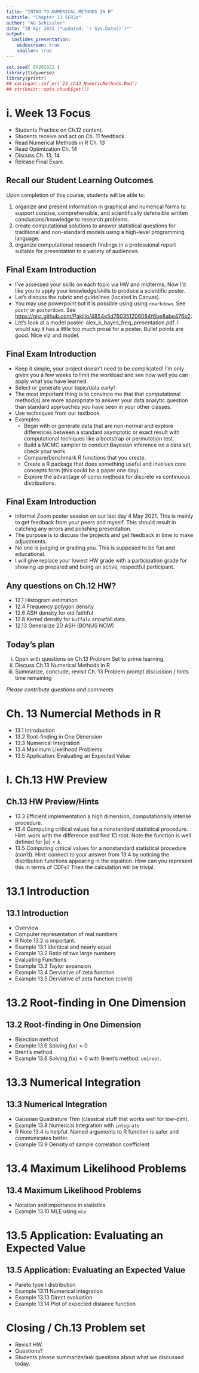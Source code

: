 ```yaml
---
title: "INTRO TO NUMERICAL METHODS IN R"
subtitle: "Chapter 13 SCR2e"
author: "AG Schissler"
date: "20 Apr 2021 (*updated: `r Sys.Date()`)*"
output:
  ioslides_presentation:
    widescreen: true
    smaller: true
---
```


```r
set.seed( 04202021 )
library(tidyverse)
library(printr)
## xaringan::inf_mr('23_ch13_NumericMethods.Rmd')
## str(knitr::opts_chunk$get())
```

<!-- open up etext as you go. don't typeset the chapter -->

# i. Week 13 Focus

- Students Practice on Ch.12 content.
- Students receive and act on Ch. 11 feedback.
- Read Numerical Methods in R Ch. 13
- Read Optimization Ch. 14
- Discuss Ch. 13, 14
- Release Final Exam.

## Recall our Student Learning Outcomes

Upon completion of this course, students will be able to:  

1. organize and present information in graphical and numerical forms to support concise, comprehensible, and scientifically defensible written conclusions/knowledge to research problems.  
2. create computational solutions to answer statistical questions for traditional and non-standard models using a high-level programming language.  
3. organize computational research findings in a professional report suitable for presentation to a variety of audiences.  

## Final Exam Introduction

- I've assessed your skills on each topic via HW and midterms; Now I'd like you to apply your knowledge/skills to produce a scientific poster.
- Let's discuss the rubric and guidelines (located in Canvas).
- You may use powerpoint but it is possible using using `rmarkdown`. See `postr` or `posterdown`. See [https://gist.github.com/Pakillo/4854e5d760351206084f6be8abe476b2](https://gist.github.com/Pakillo/4854e5d760351206084f6be8abe476b2).
- Let's look at a model poster: alex_k_bayes_freq_presentation.pdf. I would say it has a little too much prose for a poster. Bullet points are good. Nice viz and model.

## Final Exam Introduction

- Keep it simple, your project doesn't need to be complicated! I'm only given you a few weeks to limit the workload and see how well you can apply what you have learned.
- Select or generate your topic/data early!
- The most important thing is to convince me that that computational method(s) are more appropriate to answer your data analytic question than standard approaches you have seen in your other classes.
- Use techniques from our textbook.
- Examples: 
  * Begin with or generate data that are non-normal and explore differences between a standard asymptotic or exact result with computational techiques like a bootstrap or permutation test.
  * Build a MCMC sampler to conduct Bayesian inference on a data set, check your work.
  * Compare/benchmark R functions that you create.
  * Create a R package that does something useful and involves core concepts form (this could be a paper one day).
  * Explore the advantage of comp methods for discrete vs continuous distributions.

## Final Exam Introduction

- Informal Zoom poster session on our last day 4 May 2021. This is mainly to get feedback from your peers and myself. This should result in catching any errors and polishing presentation.
- The purpose is to discuss the projects and get feedback in time to make adjustments.
- No one is judging or grading you. This is supposed to be fun and educational.
- I will give replace your lowest HW grade with a participation grade for showing up prepared and being an active, respectful participant.

## Any questions on Ch.12 HW?

- 12.1 Histogram estimation
- 12.4 Frequency polygon density
- 12.6 ASH density for old faithful
- 12.8 Kernel density for `buffalo` snowfall data.
- 12.13 Generalize 2D ASH (BONUS NOW)

## Today's plan

i. Open with questions on Ch.13 Problem Set to prime learning.
ii. Discuss Ch.13 Numerical Methods in R
iii. Summarize, conclude, revisit Ch. 13 Problem prompt discussion / hints time remaining

*Please contribute questions and comments*

# Ch. 13 Numercial Methods in R

- 13.1 Introduction
- 13.2 Root-finding in One Dimension
- 13.3 Numerical Integration
- 13.4 Maximum Likelihood Problems
- 13.5 Application: Evaluating an Expected Value

# I. Ch.13 HW Preview

## Ch.13 HW Preview/Hints

- 13.3 Efficient implementation a high dimension, computationally intense procedure.
- 13.4 Computing critical values for a nonstandard statistical procedure. Hint: work with the difference and find 1D root. Note the function is well defined for $|a|<k$.
- 13.5 Computing critical values for a nonstandard statistical procedure (con'd). Hint: connect to your answer from 13.4 by noticing the distribution functions appearing in the equation. How can you represent this in terms of CDFs? Then the calculation will be trivial.

# 13.1 Introduction

## 13.1 Introduction

- Overview
- Computer representation of real numbers
- R Note 13.2 is important.
- Example 13.1 Identical and nearly equal
- Example 13.2 Ratio of two large numbers
- Evaluating Functions
- Example 13.3 Taylor expansion
- Example 13.4 Derviative of zeta function
- Example 13.5 Derviative of zeta function (con'd)

# 13.2 Root-finding in One Dimension

## 13.2 Root-finding in One Dimension

- Bisection method
- Example 13.6 Solving $f(x)=0$
- Brent's method
- Example 13.6 Solving $f(x)=0$ with Brent's method: `uniroot`.

# 13.3 Numerical Integration

## 13.3 Numerical Integration

- Gaussian Quadrature Thm (classical stuff that works well for low-dim).
- Example 13.8 Numerical Integration with `integrate`
- R Note 13.4 is helpful. Named arguments to R function is safer and communicates better.
- Example 13.9 Density of sample correlation coefficient

# 13.4 Maximum Likelihood Problems

## 13.4 Maximum Likelihood Problems

- Notation and importance in statistics
- Example 13.10 MLE using `mle`

# 13.5 Application: Evaluating an Expected Value

## 13.5 Application: Evaluating an Expected Value

- Pareto type I distribution
- Example 13.11 Numerical integration
- Example 13.13 Direct evaluation
- Example 13.14 Plot of expected distance function

# Closing / Ch.13 Problem set

- Revisit HW.
- Questions?
- Students please summarize/ask questions about what we discussed today.

